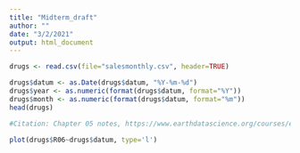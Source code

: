 ```yaml
---
title: "Midterm_draft"
author: ""
date: "3/2/2021"
output: html_document
---
```


```r
drugs <- read.csv(file="salesmonthly.csv", header=TRUE)

drugs$datum <- as.Date(drugs$datum, "%Y-%m-%d")
drugs$year <- as.numeric(format(drugs$datum, format="%Y"))
drugs$month <- as.numeric(format(drugs$datum, format="%m"))
head(drugs)

#Citation: Chapter 05 notes, https://www.earthdatascience.org/courses/earth-analytics/time-series-data/date-class-in-r/

plot(drugs$R06~drugs$datum, type='l')
```
